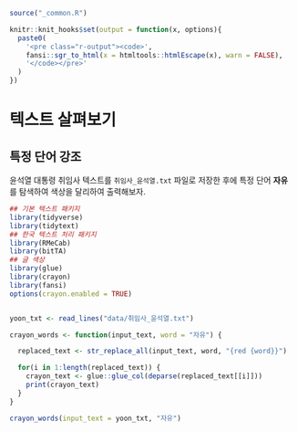 
```r
source("_common.R")

knitr::knit_hooks$set(output = function(x, options){
  paste0(
    '<pre class="r-output"><code>',
    fansi::sgr_to_html(x = htmltools::htmlEscape(x), warn = FALSE),
    '</code></pre>'
  )
})

```


# 텍스트 살펴보기 {#view-text}

## 특정 단어 강조 {#text-highlight}

윤석열 대통령 취임사 텍스트를 `취임사_윤석열.txt` 파일로 저장한 후에 
특정 단어 **자유** 를 탐색하여 색상을 달리하여 출력해보자. 


```r
## 기본 텍스트 패키지
library(tidyverse)
library(tidytext)
## 한국 텍스트 처리 패키지
library(RMeCab)
library(bitTA)
## 글 색상
library(glue)
library(crayon)
library(fansi)
options(crayon.enabled = TRUE)


yoon_txt <- read_lines("data/취임사_윤석열.txt")

crayon_words <- function(input_text, word = "자유") {

  replaced_text <- str_replace_all(input_text, word, "{red {word}}")

  for(i in 1:length(replaced_text)) {
    crayon_text <- glue::glue_col(deparse(replaced_text[[i]]))
    print(crayon_text)
  }
}

crayon_words(input_text = yoon_txt, "자유")
```

